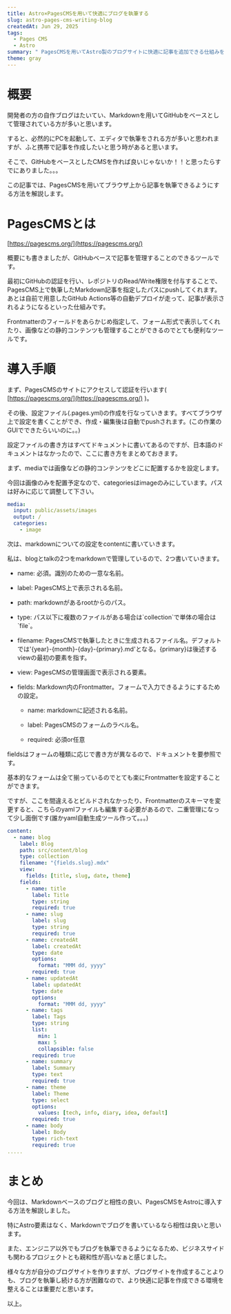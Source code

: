 ```yaml
---
title: Astro×PagesCMSを用いて快適にブログを執筆する
slug: astro-pages-cms-writing-blog
createdAt: Jun 29, 2025
tags:
  - Pages CMS
  - Astro
summary: " PagesCMSを用いてAstro製のブログサイトに快適に記事を追加できる仕組みを整備します。"
theme: gray
---
```

# 概要

開発者の方の自作ブログはたいてい、Markdownを用いてGitHubをベースとして管理されている方が多いと思います。

すると、必然的にPCを起動して、エディタで執筆をされる方が多いと思われますが、ふと携帯で記事を作成したいと思う時があると思います。

そこで、GitHubをベースとしたCMSを作れば良いじゃないか！！と思ったらすでにありました。。。

この記事では、PagesCMSを用いてブラウザ上から記事を執筆できるようにする方法を解説します。

# PagesCMSとは

[https://pagescms.org/](https://pagescms.org/)

概要にも書きましたが、GitHubベースで記事を管理することのできるツールです。

最初にGitHubの認証を行い、レポジトリのRead/Write権限を付与することで、PagesCMS上で執筆したMarkdown記事を指定したパスにpushしてくれます。あとは自前で用意したGitHub Actions等の自動デプロイが走って、記事が表示されるようになるといった仕組みです。

Frontmatterのフィールドをあらかじめ指定して、フォーム形式で表示してくれたり、画像などの静的コンテンツも管理することができるのでとても便利なツールです。

# 導入手順

まず、PagesCMSのサイトにアクセスして認証を行います( [https://pagescms.org/](https://pagescms.org/) )。

その後、設定ファイル(.pages.yml)の作成を行なっていきます。すべてブラウザ上で設定を書くことができ、作成・編集後は自動でpushされます。(この作業のGUIでできたらいいのに。。)

設定ファイルの書き方はすべてドキュメントに書いてあるのですが、日本語のドキュメントはなかったので、ここに書き方をまとめておきます。

まず、mediaでは画像などの静的コンテンツをどこに配置するかを設定します。

今回は画像のみを配置予定なので、categoriesはimageのみにしています。パスは好みに応じて調整して下さい。

```yaml
media:
  input: public/assets/images
  output: /
  categories:
    - image
```

次は、markdownについての設定をcontentに書いていきます。

私は、blogとtalkの2つをmarkdownで管理しているので、2つ書いていきます。

*   name: 必須。識別のための一意な名前。
    
*   label: PagesCMS上で表示される名前。
    
*   path: markdownがあるrootからのパス。
    
*   type: パス以下に複数のファイルがある場合は\`collection\`で単体の場合は\`file\`。
    
*   filename: PagesCMSで執筆したときに生成されるファイル名。デフォルトでは'{year}-{month}-{day}-{primary}.md'となる。{primary}は後述するviewの最初の要素を指す。
    
*   view: PagesCMSの管理画面で表示される要素。
    
*   fields: Markdown内のFrontmatter。フォームで入力できるようにするための設定。
    
    *   name: markdownに記述される名前。
        
    *   label: PagesCMSのフォームのラベル名。
        
    *   required: 必須or任意
        

fieldsはフォームの種類に応じで書き方が異なるので、ドキュメントを要参照です。

基本的なフォームは全て揃っているのでとても楽にFrontmatterを設定することができます。

ですが、ここを間違えるとビルドされなかったり、Frontmatterのスキーマを変更すると、こちらのyamlファイルも編集する必要があるので、二重管理になって少し面倒です(誰かyaml自動生成ツール作って。。。)

```yaml
content:
  - name: blog
    label: Blog
    path: src/content/blog
    type: collection
    filename: "{fields.slug}.mdx"
    view:
      fields: [title, slug, date, theme]
    fields:
      - name: title
        label: Title
        type: string
        required: true
      - name: slug
        label: slug
        type: string
        required: true
      - name: createdAt
        label: createdAt
        type: date
        options:
          format: "MMM dd, yyyy"
        required: true
      - name: updatedAt
        label: updatedAt
        type: date
        options:
          format: "MMM dd, yyyy"
      - name: tags
        label: Tags
        type: string
        list:
          min: 1
          max: 5
          collapsible: false
        required: true
      - name: summary
        label: Summary
        type: text
        required: true
      - name: theme
        label: Theme
        type: select
        options:
          values: [tech, info, diary, idea, default]
        required: true
      - name: body
        label: Body
        type: rich-text
        required: true
.....
```

# まとめ

今回は、Markdownベースのブログと相性の良い、PagesCMSをAstroに導入する方法を解説しました。

特にAstro要素はなく、Markdownでブログを書いているなら相性は良いと思います。

また、エンジニア以外でもブログを執筆できるようになるため、ビジネスサイドも関わるプロジェクトとも親和性が高いなぁと感じました。

様々な方が自分のブログサイトを作りますが、ブログサイトを作成することよりも、ブログを執筆し続ける方が困難なので、より快適に記事を作成できる環境を整えることは重要だと思います。

以上。